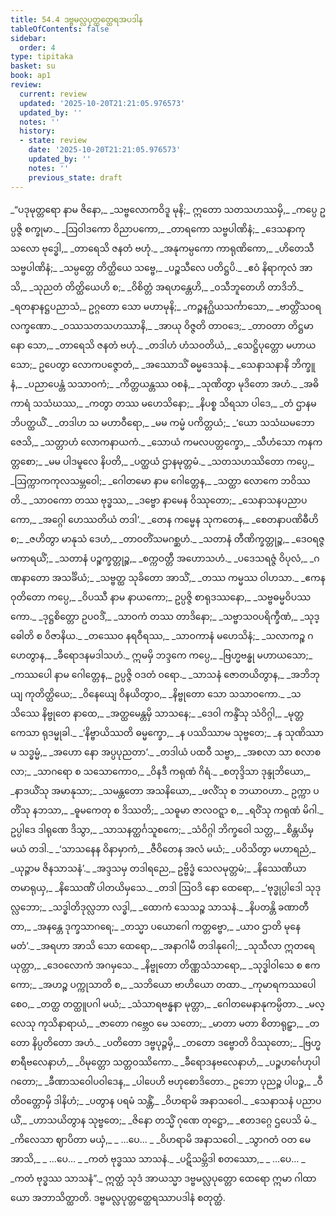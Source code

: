 ```yaml
---
title: 54.4 ဒဗ္ဗမလ္လပုတ္တတ္ထေရအပဒါန
tableOfContents: false
sidebar:
  order: 4
type: tipitaka
basket: su
book: ap1
review:
  current: review
  updated: '2025-10-20T21:21:05.976573'
  updated_by: ''
  notes: ''
  history:
  - state: review
    date: '2025-10-20T21:21:05.976573'
    updated_by: ''
    notes: ''
    previous_state: draft
---
```



<DynamicBreadcrumb />


<ReviewStatus review={frontmatter.review} showDetails={true} />

<HypothesisAnnotation frontmatter={frontmatter} />

<Division number="108" book="ap1" e="ch" v="20" p="438">

<Paragraph number="7061" type="verses" book="ap1">
_“ပဒုမုတ္တရော နာမ ဇိနော,_  
_သဗ္ဗလောကဝိဒူ မုနိ;_  
ဣတော သတသဟဿမှိ,_  
_ကပ္ပေ ဥပ္ပဇ္ဇိ စက္ခုမာ._  

</Paragraph>

</Division>
<Division number="109" book="ap1" e="ch" v="20" p="438">

<Paragraph number="7062" type="verses" book="ap1">
_ဩဝါဒကော ဝိညာပကော,_  
_တာရကော သဗ္ဗပါဏိနံ;_  
_ဒေသနာကုသလော ဗုဒ္ဓေါ,_  
_တာရေသိ ဇနတံ ဗဟုံ._  

</Paragraph>

</Division>
<Division number="110" book="ap1" e="ch" v="20" p="438">

<Paragraph number="7063" type="verses" book="ap1">
_အနုကမ္ပကော ကာရုဏိကော,_  
_ဟိတေသီ သဗ္ဗပါဏိနံ;_  
_သမ္ပတ္တေ တိတ္ထိယေ သဗ္ဗေ,_  
_ပဉ္စသီလေ ပတိဋ္ဌပိ._  

</Paragraph>

</Division>
<Division number="111" book="ap1" e="ch" v="20" p="438">

<Paragraph number="7064" type="verses" book="ap1">
_ဧဝံ နိရာကုလံ အာသိ,_  
_သုညတံ တိတ္ထိယေဟိ စ;_  
_ဝိစိတ္တံ အရဟန္တေဟိ,_  
_ဝသီဘူတေဟိ တာဒိဘိ._  

</Paragraph>

</Division>
<Division number="112" book="ap1" e="ch" v="20" p="438">

<Paragraph number="7065" type="verses" book="ap1">
_ရတနာနဋ္ဌပညာသံ,_  
ဥဂ္ဂတော သော မဟာမုနိ;_  
_ကဉ္စနဂ္ဃိယသင်္ကာသော,_  
_ဗာတ္တိံသဝရလက္ခဏော._  

</Paragraph>

</Division>
<Division number="113" book="ap1" e="ch" v="20" p="438">

<Paragraph number="7066" type="verses" book="ap1">
_ဝဿသတသဟဿာနိ,_  
_အာယု ဝိဇ္ဇတိ တာဝဒေ;_  
_တာဝတာ တိဋ္ဌမာနော သော,_  
_တာရေသိ ဇနတံ ဗဟုံ._  

</Paragraph>

</Division>
<Division number="114" book="ap1" e="ch" v="20" p="438">

<Paragraph number="7067" type="verses" book="ap1">
_တဒါဟံ ဟံသဝတိယံ,_  
_သေဋ္ဌိပုတ္တော မဟာယသော;_  
ဥပေတွာ လောကပဇ္ဇောတံ,_  
_အဿောသိံ ဓမ္မဒေသနံ._  

</Paragraph>

</Division>
<Division number="115" book="ap1" e="ch" v="20" p="438">

<Paragraph number="7068" type="verses" book="ap1">
_သေနာသနာနိ ဘိက္ခူနံ,_  
_ပညာပေန္တံ သသာဝကံ;_  
_ကိတ္တယန္တဿ ဝစနံ,_  
_သုဏိတွာ မုဒိတော အဟံ._  

</Paragraph>

</Division>
<Division number="116" book="ap1" e="ch" v="20" p="438">

<Paragraph number="7069" type="verses" book="ap1">
_အဓိကာရံ သသံဃဿ,_  
_ကတွာ တဿ မဟေသိနော;_  
_နိပစ္စ သိရသာ ပါဒေ,_  
_တံ ဌာနမဘိပတ္ထယိံ._  

</Paragraph>

</Division>
<Division number="117" book="ap1" e="ch" v="20" p="438">

<Paragraph number="7070" type="verses" book="ap1">
_တဒါဟ သ မဟာဝီရော,_  
_မမ ကမ္မံ ပကိတ္တယံ;_  
_‘ယော သသံဃမဘောဇေသိ,_  
_သတ္တာဟံ လောကနာယကံ._  

</Paragraph>

</Division>
<Division number="118" book="ap1" e="ch" v="20" p="438">

<Paragraph number="7071" type="verses" book="ap1">
_သောယံ ကမလပတ္တက္ခော,_  
_သီဟံသော ကနကတ္တစော;_  
_မမ ပါဒမူလေ နိပတိ,_  
_ပတ္ထယံ ဌာနမုတ္တမံ._  

</Paragraph>

</Division>
<Division number="119" book="ap1" e="ch" v="20" p="439">

<Paragraph number="7072" type="verses" book="ap1">
_သတသဟဿိတော ကပ္ပေ,_  
_ဩက္ကာကကုလသမ္ဘဝေါ;_  
_ဂေါတမော နာမ ဂေါတ္တေန,_  
_သတ္ထာ လောကေ ဘဝိဿတိ._  

</Paragraph>

</Division>
<Division number="120" book="ap1" e="ch" v="20" p="439">

<Paragraph number="7073" type="verses" book="ap1">
_သာဝကော တဿ ဗုဒ္ဓဿ,_  
_ဒဗ္ဗော နာမေန ဝိဿုတော;_  
_သေနာသနပညာပကော,_  
_အဂ္ဂေါ ဟေဿတိယံ တဒါ’._  

</Paragraph>

</Division>
<Division number="121" book="ap1" e="ch" v="20" p="439">

<Paragraph number="7074" type="verses" book="ap1">
_တေန ကမ္မေန သုကတေန,_  
_စေတနာပဏိဓီဟိ စ;_  
_ဇဟိတွာ မာနုသံ ဒေဟံ,_  
_တာဝတိံသမဂစ္ဆဟံ._  

</Paragraph>

</Division>
<Division number="122" book="ap1" e="ch" v="20" p="439">

<Paragraph number="7075" type="verses" book="ap1">
_သတာနံ တီဏိက္ခတ္တုဉ္စ,_  
_ဒေဝရဇ္ဇမကာရယိံ;_  
_သတာနံ ပဉ္စက္ခတ္တုဉ္စ,_  
_စက္ကဝတ္တီ အဟောသဟံ._  

</Paragraph>

</Division>
<Division number="123" book="ap1" e="ch" v="20" p="439">

<Paragraph number="7076" type="verses" book="ap1">
_ပဒေသရဇ္ဇံ ဝိပုလံ,_  
_ဂဏနာတော အသင်္ခိယံ;_  
_သဗ္ဗတ္ထ သုခိတော အာသိံ,_  
_တဿ ကမ္မဿ ဝါဟသာ._  

</Paragraph>

</Division>
<Division number="124" book="ap1" e="ch" v="20" p="439">

<Paragraph number="7077" type="verses" book="ap1">
_ဧကနဝုတိတော ကပ္ပေ,_  
_ဝိပဿီ နာမ နာယကော;_  
ဥပ္ပဇ္ဇိ စာရုဒဿနော,_  
_သဗ္ဗဓမ္မဝိပဿကော._  

</Paragraph>

</Division>
<Division number="125" book="ap1" e="ch" v="20" p="439">

<Paragraph number="7078" type="verses" book="ap1">
_ဒုဋ္ဌစိတ္တော ဥပဝဒိံ,_  
_သာဝကံ တဿ တာဒိနော;_  
_သဗ္ဗာသဝပရိက္ခီဏံ,_  
_သုဒ္ဓေါတိ စ ဝိဇာနိယ._  

</Paragraph>

</Division>
<Division number="126" book="ap1" e="ch" v="20" p="439">

<Paragraph number="7079" type="verses" book="ap1">
_တဿေဝ နရဝီရဿ,_  
_သာဝကာနံ မဟေသိနံ;_  
_သလာကဉ္စ ဂဟေတွာန,_  
_ခီရောဒနမဒါသဟံ._  

</Paragraph>

</Division>
<Division number="127" book="ap1" e="ch" v="20" p="439">

<Paragraph number="7080" book="ap1">
ဣမမှိ ဘဒ္ဒကေ ကပ္ပေ,_  
_ဗြဟ္မဗန္ဓု မဟာယသော;_  
_ကဿပေါ နာမ ဂေါတ္တေန,_  
ဥပ္ပဇ္ဇိ ဝဒတံ ဝရော._  

</Paragraph>

</Division>
<Division number="128" book="ap1" e="ch" v="20" p="439">

<Paragraph number="7081" type="verses" book="ap1">
_သာသနံ ဇောတယိတွာန,_  
_အဘိဘုယျ ကုတိတ္ထိယေ;_  
_ဝိနေယျေ ဝိနယိတွာဝ,_  
_နိဗ္ဗုတော သော သသာဝကော._  

</Paragraph>

</Division>
<Division number="129" book="ap1" e="ch" v="20" p="439">

<Paragraph number="7082" type="verses" book="ap1">
_သသိဿေ နိဗ္ဗုတေ နာထေ,_  
_အတ္ထမေန္တမှိ သာသနေ;_  
_ဒေဝါ ကန္ဒိံသု သံဝိဂ္ဂါ,_  
_မုတ္တကေသာ ရုဒမ္မုခါ._  

</Paragraph>

</Division>
<Division number="130" book="ap1" e="ch" v="20" p="439">

<Paragraph number="7083" type="verses" book="ap1">
_‘နိဗ္ဗာယိဿတိ ဓမ္မက္ခော,_  
_န ပဿိဿာမ သုဗ္ဗတေ;_  
_န သုဏိဿာမ သဒ္ဓမ္မံ,_  
_အဟော နော အပ္ပပုညတာ’._  

</Paragraph>

</Division>
<Division number="131" book="ap1" e="ch" v="20" p="440">

<Paragraph number="7084" type="verses" book="ap1">
_တဒါယံ ပထဝီ သဗ္ဗာ,_  
_အစလာ သာ စလာစလာ;_  
_သာဂရော စ သသောကောဝ,_  
_ဝိနဒီ ကရုဏံ ဂိရံ._  

</Paragraph>

</Division>
<Division number="132" book="ap1" e="ch" v="20" p="440">

<Paragraph number="7085" type="verses" book="ap1">
_စတုဒ္ဒိသာ ဒုန္ဒုဘိယော,_  
_နာဒယိံသု အမာနုသာ;_  
_သမန္တတော အသနိယော,_  
_ဖလိံသု စ ဘယာဝဟာ._  

</Paragraph>

</Division>
<Division number="133" book="ap1" e="ch" v="20" p="440">

<Paragraph number="7086" type="verses" book="ap1">
ဥက္ကာ ပတိံသု နဘသာ,_  
_ဓူမကေတု စ ဒိဿတိ;_  
_သဓူမာ ဇာလဝဋ္ဋာ စ,_  
_ရဝိံသု ကရုဏံ မိဂါ._  

</Paragraph>

</Division>
<Division number="134" book="ap1" e="ch" v="20" p="440">

<Paragraph number="7087" type="verses" book="ap1">
ဥပ္ပါဒေ ဒါရုဏေ ဒိသွာ,_  
_သာသနတ္ထင်္ဂသူစကေ;_  
_သံဝိဂ္ဂါ ဘိက္ခဝေါ သတ္တ,_  
_စိန္တယိမှ မယံ တဒါ._  

</Paragraph>

</Division>
<Division number="135" book="ap1" e="ch" v="20" p="440">

<Paragraph number="7088" type="verses" book="ap1">
_‘သာသနေန ဝိနာမှာကံ,_  
_ဇီဝိတေန အလံ မယံ;_  
_ပဝိသိတွာ မဟာရညံ,_  
_ယုဉ္ဇာမ ဇိနသာသနံ’._  

</Paragraph>

</Division>
<Division number="136" book="ap1" e="ch" v="20" p="440">

<Paragraph number="7089" type="verses" book="ap1">
_အဒ္ဒသမှ တဒါရညေ,_  
ဥဗ္ဗိဒ္ဓံ သေလမုတ္တမံ;_  
_နိဿေဏိယာ တမာရုယှ,_  
_နိဿေဏိံ ပါတယိမှသေ._  

</Paragraph>

</Division>
<Division number="137" book="ap1" e="ch" v="20" p="440">

<Paragraph number="7090" type="verses" book="ap1">
_တဒါ ဩဝဒိ နော ထေရော,_  
_‘ဗုဒ္ဓုပ္ပါဒေါ သုဒုလ္လဘော;_  
_သဒ္ဓါတိဒုလ္လဘာ လဒ္ဓါ,_  
_ထောကံ သေသဉ္စ သာသနံ._  

</Paragraph>

</Division>
<Division number="138" book="ap1" e="ch" v="20" p="440">

<Paragraph number="7091" type="verses" book="ap1">
_နိပတန္တိ ခဏာတီတာ,_  
_အနန္တေ ဒုက္ခသာဂရေ;_  
_တသ္မာ ပယောဂေါ ကတ္တဗ္ဗော,_  
_ယာဝ ဌာတိ မုနေ မတံ’._  

</Paragraph>

</Division>
<Division number="139" book="ap1" e="ch" v="20" p="440">

<Paragraph number="7092" type="verses" book="ap1">
_အရဟာ အာသိ သော ထေရော,_  
_အနာဂါမီ တဒါနုဂေါ;_  
_သုသီလာ ဣတရေ ယုတ္တာ,_  
_ဒေဝလောကံ အဂမှသေ._  

</Paragraph>

</Division>
<Division number="140" book="ap1" e="ch" v="20" p="440">

<Paragraph number="7093" type="verses" book="ap1">
_နိဗ္ဗုတော တိဏ္ဏသံသာရော,_  
_သုဒ္ဓါဝါသေ စ ဧကကော;_  
_အဟဉ္စ ပက္ကုသာတိ စ,_  
_သဘိယော ဗာဟိယော တထာ._  

</Paragraph>

</Division>
<Division number="141" book="ap1" e="ch" v="20" p="440">

<Paragraph number="7094" type="verses" book="ap1">
_ကုမာရကဿပေါ စေဝ,_  
_တတ္ထ တတ္ထူပဂါ မယံ;_  
_သံသာရဗန္ဓနာ မုတ္တာ,_  
_ဂေါတမေနာနုကမ္ပိတာ._  

</Paragraph>

</Division>
<Division number="142" book="ap1" e="ch" v="20" p="440">

<Paragraph number="7095" type="verses" book="ap1">
_မလ္လေသု ကုသိနာရာယံ,_  
_ဇာတော ဂဗ္ဘေဝ မေ သတော;_  
_မာတာ မတာ စိတာရုဠှာ,_  
_တတော နိပ္ပတိတော အဟံ._  

</Paragraph>

</Division>
<Division number="143" book="ap1" e="ch" v="20" p="441">

<Paragraph number="7096" type="verses" book="ap1">
_ပတိတော ဒဗ္ဗပုဉ္ဇမှိ,_  
_တတော ဒဗ္ဗောတိ ဝိဿုတော;_  
_ဗြဟ္မစာရီဗလေနာဟံ,_  
_ဝိမုတ္တော သတ္တဝဿိကော._  

</Paragraph>

</Division>
<Division number="144" book="ap1" e="ch" v="20" p="441">

<Paragraph number="7097" type="verses" book="ap1">
_ခီရောဒနဗလေနာဟံ,_  
_ပဉ္စဟင်္ဂေဟုပါဂတော;_  
_ခီဏာသဝေါပဝါဒေန,_  
_ပါပေဟိ ဗဟုစောဒိတော._  

</Paragraph>

</Division>
<Division number="145" book="ap1" e="ch" v="20" p="441">

<Paragraph number="7098" type="verses" book="ap1">
ဥဘော ပုညဉ္စ ပါပဉ္စ,_  
_ဝီတိဝတ္တောမှိ ဒါနိဟံ;_  
_ပတွာန ပရမံ သန္တိံ,_  
_ဝိဟရာမိ အနာသဝေါ._  

</Paragraph>

</Division>
<Division number="146" book="ap1" e="ch" v="20" p="441">

<Paragraph number="7099" type="verses" book="ap1">
_သေနာသနံ ပညာပယိံ,_  
_ဟာသယိတွာန သုဗ္ဗတေ;_  
_ဇိနော တသ္မိံ ဂုဏေ တုဋ္ဌော,_  
_ဧတဒဂ္ဂေ ဌပေသိ မံ._  

</Paragraph>

</Division>
<Division number="147" book="ap1" e="ch" v="20" p="441">

<Paragraph number="7100" type="verses" book="ap1">
_ကိလေသာ ဈာပိတာ မယှံ,_  
_ …ပေ… _  
_ဝိဟရာမိ အနာသဝေါ._  

</Paragraph>

</Division>
<Division number="148" book="ap1" e="ch" v="20" p="441">

<Paragraph number="7101" type="verses" book="ap1">
_သွာဂတံ ဝတ မေ အာသိ,_  
_ …ပေ… _  
_ကတံ ဗုဒ္ဓဿ သာသနံ._  

</Paragraph>

</Division>
<Division number="149" book="ap1" e="ch" v="20" p="441">

<Paragraph number="7102" type="verses" book="ap1">
_ပဋိသမ္ဘိဒါ စတဿော,_  
_ …ပေ… _  
_ကတံ ဗုဒ္ဓဿ သာသနံ”._  

</Paragraph>

<Paragraph number="7103" book="ap1">
ဣတ္ထံ သုဒံ အာယသ္မာ ဒဗ္ဗမလ္လပုတ္တော ထေရော ဣမာ ဂါထာယော အဘာသိတ္ထာတိ.

</Paragraph>
</Division>

<Paragraph number="7104" type="center" book="ap1">
ဒဗ္ဗမလ္လပုတ္တတ္ထေရဿာပဒါနံ စတုတ္ထံ.
</Paragraph>